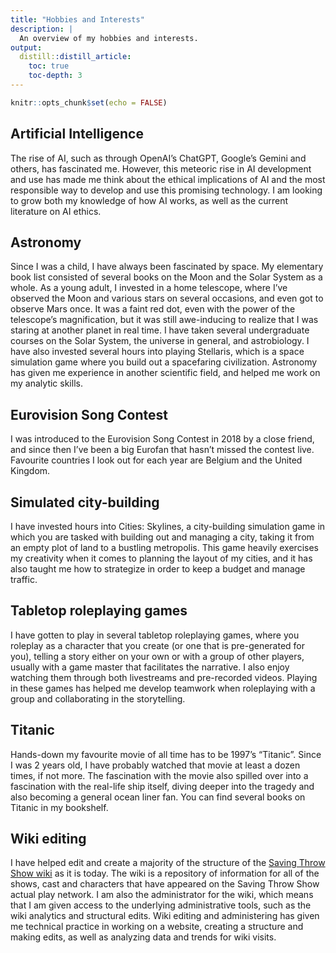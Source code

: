 ```yaml
---
title: "Hobbies and Interests"
description: |
  An overview of my hobbies and interests.
output: 
  distill::distill_article:
    toc: true
    toc-depth: 3
---
```


```r
knitr::opts_chunk$set(echo = FALSE)
```

## Artificial Intelligence

The rise of AI, such as through OpenAI's ChatGPT, Google's Gemini and others, has fascinated me. However, this meteoric rise in AI development and use has made me think about the ethical implications of AI and the most responsible way to develop and use this promising technology. I am looking to grow both my knowledge of how AI works, as well as the current literature on AI ethics.

## Astronomy

Since I was a child, I have always been fascinated by space. My elementary book list consisted of several books on the Moon and the Solar System as a whole. As a young adult, I invested in a home telescope, where I've observed the Moon and various stars on several occasions, and even got to observe Mars once. It was a faint red dot, even with the power of the telescope's magnification, but it was still awe-inducing to realize that I was staring at another planet in real time. I have taken several undergraduate courses on the Solar System, the universe in general, and astrobiology. I have also invested several hours into playing Stellaris, which is a space simulation game where you build out a spacefaring civilization. Astronomy has given me experience in another scientific field, and helped me work on my analytic skills.

## Eurovision Song Contest

I was introduced to the Eurovision Song Contest in 2018 by a close friend, and since then I've been a big Eurofan that hasn't missed the contest live. Favourite countries I look out for each year are Belgium and the United Kingdom.

## Simulated city-building

I have invested hours into Cities: Skylines, a city-building simulation game in which you are tasked with building out and managing a city, taking it from an empty plot of land to a bustling metropolis. This game heavily exercises my creativity when it comes to planning the layout of my cities, and it has also taught me how to strategize in order to keep a budget and manage traffic.

## Tabletop roleplaying games

I have gotten to play in several tabletop roleplaying games, where you roleplay as a character that you create (or one that is pre-generated for you), telling a story either on your own or with a group of other players, usually with a game master that facilitates the narrative. I also enjoy watching them through both livestreams and pre-recorded videos. Playing in these games has helped me develop teamwork when roleplaying with a group and collaborating in the storytelling.

## Titanic

Hands-down my favourite movie of all time has to be 1997's "Titanic". Since I was 2 years old, I have probably watched that movie at least a dozen times, if not more. The fascination with the movie also spilled over into a fascination with the real-life ship itself, diving deeper into the tragedy and also becoming a general ocean liner fan. You can find several books on Titanic in my bookshelf.

## Wiki editing

I have helped edit and create a majority of the structure of the [Saving Throw Show wiki](https://savingthrowshow.fandom.com/wiki/Saving_Throw_Show_Wiki) as it is today. The wiki is a repository of information for all of the shows, cast and characters that have appeared on the Saving Throw Show actual play network. I am also the administrator for the wiki, which means that I am given access to the underlying administrative tools, such as the wiki analytics and structural edits. Wiki editing and administering has given me technical practice in working on a website, creating a structure and making edits, as well as analyzing data and trends for wiki visits.
